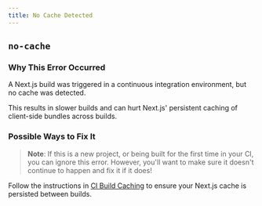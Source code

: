 ```yaml
---
title: No Cache Detected
---
```


## `no-cache`

### Why This Error Occurred

A Next.js build was triggered in a continuous integration environment, but no cache was detected.

This results in slower builds and can hurt Next.js' persistent caching of client-side bundles across builds.

### Possible Ways to Fix It

> **Note**: If this is a new project, or being built for the first time in your CI, you can ignore this error.
> However, you'll want to make sure it doesn't continue to happen and fix it if it does!

Follow the instructions in [CI Build Caching](/docs/advanced-features/ci-build-caching) to ensure your Next.js cache is persisted between builds.
